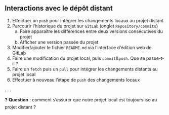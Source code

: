 :::{.callout-tip collapse="true" icon=false}

## Interactions avec le dépôt distant

::: {.incremental}
1. Effectuer un `push` pour intégrer les changements locaux au projet distant
2. Parcourir l'historique du projet sur `GitLab` (onglet `Repository/commits`)
    a. Faire apparaître les différences entre deux versions consécutives du projet
    b. Afficher une version passée du projet
3. Modifier/ajouter le fichier `README.md` via l'interface d'édition web de GitLab
4. Faire une modification du projet local, puis `commit`&`push`. Que se passe-t-il ?
5. Faire un `fetch` puis un `pull` pour intégrer les changements distants au projet local
6. Effectuer à nouveau l'étape de `push` des changements locaux
:::

:::

. . .

❓ __Question__ : comment s'assurer que notre projet local est toujours iso au projet distant ?

